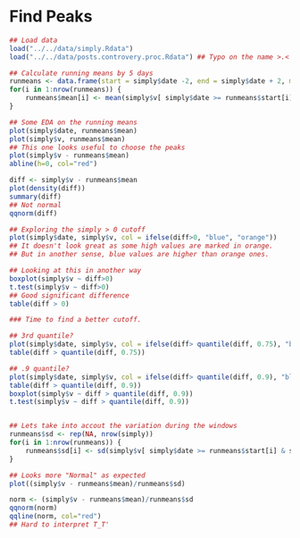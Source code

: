 Find Peaks
=========

```r
## Load data
load("../../data/simply.Rdata")
load("../../data/posts.controvery.proc.Rdata") ## Typo on the name >.<

## Calculate running means by 5 days
runmeans <- data.frame(start = simply$date -2, end = simply$date + 2, mean = rep(NA, nrow(simply)))
for(i in 1:nrow(runmeans)) {
	runmeans$mean[i] <- mean(simply$v[ simply$date >= runmeans$start[i] & simply$date <= runmeans$end[i] ])
}

## Some EDA on the running means
plot(simply$date, runmeans$mean)
plot(simply$v, runmeans$mean)
## This one looks useful to choose the peaks
plot(simply$v - runmeans$mean)
abline(h=0, col="red")

diff <- simply$v - runmeans$mean
plot(density(diff))
summary(diff)
## Not normal
qqnorm(diff)

## Exploring the simply > 0 cutoff
plot(simply$date, simply$v, col = ifelse(diff>0, "blue", "orange"))
## It doesn't look great as some high values are marked in orange.
## But in another sense, blue values are higher than orange ones.

## Looking at this in another way
boxplot(simply$v ~ diff>0)
t.test(simply$v ~ diff>0)
## Good significant difference
table(diff > 0)

### Time to find a better cutoff.

## 3rd quantile?
plot(simply$date, simply$v, col = ifelse(diff> quantile(diff, 0.75), "blue", "orange"))
table(diff > quantile(diff, 0.75))

## .9 quantile?
plot(simply$date, simply$v, col = ifelse(diff> quantile(diff, 0.9), "blue", "orange"))
table(diff > quantile(diff, 0.9))
boxplot(simply$v ~ diff > quantile(diff, 0.9))
t.test(simply$v ~ diff > quantile(diff, 0.9))


## Lets take into accout the variation during the windows
runmeans$sd <- rep(NA, nrow(simply))
for(i in 1:nrow(runmeans)) {
	runmeans$sd[i] <- sd(simply$v[ simply$date >= runmeans$start[i] & simply$date <= runmeans$end[i] ])
}

## Looks more "Normal" as expected
plot((simply$v - runmeans$mean)/runmeans$sd)

norm <- (simply$v - runmeans$mean)/runmeans$sd
qqnorm(norm)
qqline(norm, col="red")
## Hard to interpret T_T'

```
